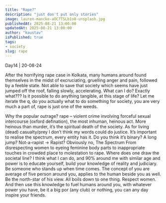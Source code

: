 ```yaml
---
title: "Rape?"
description: "just don't put only stories"
image: lauren-mancke-aOC7TSLb1o8-unsplash.jpg
publishedAt: 2025-08-21 13:00:00
updatedAt: 2025-08-21 13:00:00
author: "kaustav"
isPublished: true
tags:
- society
slug: rape
---
```




Day14 | 20-08-24

After the horrifying rape case in Kolkata, many humans around found themselves in the midst of excruciating, gruelling anger and pain, followed by a feeble state.
Not able to save that society which seems have just jumped off the roof, falling slowly, accelerating.
What can I do?
Exactly what??? Is it possible to do anything tangible, at this stage of life?
Let me iterate the q, do you actually what to do something for society, you are very much a part of, rape is just one of the weeds.

Why the popular outrage? 
rape – violent crime involving forceful sexual intercourse (oxford defination), the most inhuman, heinous act. More heinous than murder, it’s the spiritual death of the society. As for living (dead) casualty/prey I don’t think my words could do justice.
It’s important to realise the spectrum, every entity has it.
Do you think it’s binary? A long jump? Not-a-rapist -> Rapist?
Obviously no, The Spectrum
From disrespecting women to eyeing feminine body parts to inappropriate touches in crowded place to molestation to rape.
Where does one draw the societal line? 
I think what I can do, and 90% around me with similar age and power is to educate yourself, build your knowledge of reality and judiciary. Be someone who stands up when time comes.
The concept of you are average of five person around you, applies to the human beside you as well. Be the north-star of his view. All boils down to one thing. Respect women.
And then use this knowledge to fuel humans around you, with whatever power you have, be it a big por (any club) or nothing, you can any day inspire your friends.
